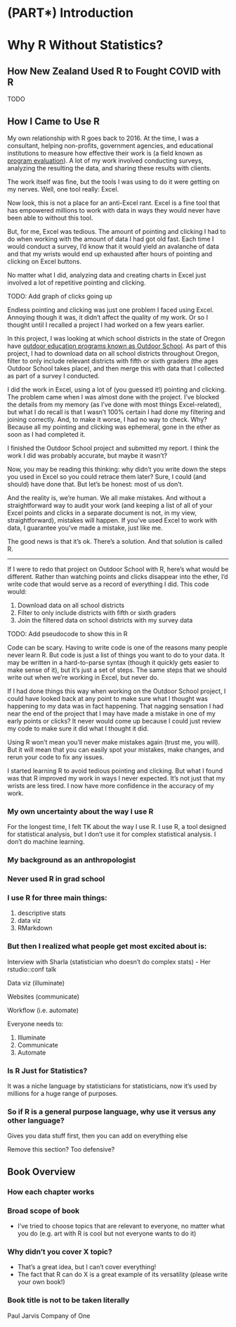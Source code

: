 # (PART\*) Introduction {-}

# Why R Without Statistics? {-}

## How New Zealand Used R to Fought COVID with R {-}

TODO

## How I Came to Use R {-}

My own relationship with R goes back to 2016. At the time, I was a consultant, helping non-profits, government agencies, and educational institutions to measure how effective their work is (a field known as [program evaluation](https://www.cdc.gov/evaluation/index.htm)). A lot of my work involved conducting surveys, analyzing the resulting the data, and sharing these results with clients. 

The work itself was fine, but the tools I was using to do it were getting on my nerves. Well, one tool really: Excel. 

Now look, this is not a place for an anti-Excel rant. Excel is a fine tool that has empowered millions to work with data in ways they would never have been able to without this tool. 

But, for me, Excel was tedious. The amount of pointing and clicking I had to do when working with the amount of data I had got old fast. Each time I would conduct a survey, I’d know that it would yield an avalanche of data and that my wrists would end up exhausted after hours of pointing and clicking on Excel buttons. 

No matter what I did, analyzing data and creating charts in Excel just involved a lot of repetitive pointing and clicking. 

TODO: Add graph of clicks going up

Endless pointing and clicking was just one problem I faced using Excel. Annoying though it was, it didn’t affect the quality of my work. Or so I thought until I recalled a project I had worked on a few years earlier. 

In this project, I was looking at which school districts in the state of Oregon have [outdoor education programs known as Outdoor School](https://oregonstate.app.box.com/s/83g5sjdm88xgqdxfze0ri7qo4uff5sj7). As part of this project, I had to download data on all school districts throughout Oregon, filter to only include relevant districts with fifth or sixth graders (the ages Outdoor School takes place), and then merge this with data that I collected as part of a survey I conducted. 

I did the work in Excel, using a lot of (you guessed it!) pointing and clicking. The problem came when I was almost done with the project. I’ve blocked the details from my memory (as I’ve done with most things Excel-related), but what I do recall is that I wasn’t 100% certain I had done my filtering and joining correctly. And, to make it worse, I had no way to check. Why? Because all my pointing and clicking was ephemeral, gone in the ether as soon as I had completed it. 

I finished the Outdoor School project and submitted my report. I think the work I did was probably accurate, but maybe it wasn’t? 

Now, you may be reading this thinking: why didn’t you write down the steps you used in Excel so you could retrace them later? Sure, I could (and should) have done that. But let’s be honest: most of us don’t. 

And the reality is, we’re human. We all make mistakes. And without a straightforward way to audit your work (and keeping a list of all of your Excel points and clicks in a separate document is not, in my view, straightforward), mistakes will happen. If you’ve used Excel to work with data, I guarantee you’ve made a mistake, just like me. 

The good news is that it’s ok. There’s a solution. And that solution is called R. 

* * * 

If I were to redo that project on Outdoor School with R, here’s what would be different. Rather than watching points and clicks disappear into the ether, I’d write code that would serve as a record of everything I did. This code would: 

1. Download data on all school districts
2. Filter to only include districts with fifth or sixth graders
3. Join the filtered data on school districts with my survey data

TODO: Add pseudocode to show this in R

Code can be scary. Having to write code is one of the reasons many people never learn R. But code is just a list of things you want to do to your data. It may be written in a hard-to-parse syntax (though it quickly gets easier to make sense of it), but it’s just a set of steps. The same steps that we should write out when we’re working in Excel, but never do. 

If I had done things this way when working on the Outdoor School project, I could have looked back at any point to make sure what I thought was happening to my data was in fact happening. That nagging sensation I had near the end of the project that I may have made a mistake in one of my early points or clicks? It never would come up because I could just review my code to make sure it did what I thought it did. 

Using R won’t mean you’ll never make mistakes again (trust me, you will). But it will mean that you can easily spot your mistakes, make changes, and rerun your code to fix any issues. 

I started learning R to avoid tedious pointing and clicking. But what I found was that R improved my work in ways I never expected. It’s not just that my wrists are less tired. I now have more confidence in the accuracy of my work. 

### My own uncertainty about the way I use R {-}

For the longest time, I felt TK about the way I use R. I use R, a tool designed for statistical analysis, but I don't use it for complex statistical analysis. I don't do machine learning. 

### My background as an anthropologist {-}

### Never used R in grad school {-}

### I use R for three main things: {-}

1. descriptive stats
2. data viz
3. RMarkdown

### But then I realized what people get most excited about is: {-}

Interview with Sharla (statistician who doesn't do complex stats)
- Her rstudio::conf talk

Data viz (illuminate)

Websites (communicate)

Workflow (i.e. automate)

Everyone needs to:

1. Illuminate
2. Communicate
3. Automate

### Is R Just for Statistics? {-}

It was a niche language by statisticians for statisticians, now it's used by millions for a huge range of purposes. 

### So if R is a general purpose language, why use it versus any other language? {-}

Gives you data stuff first, then you can add on everything else

Remove this section? Too defensive?

## Book Overview {-}

### How each chapter works {-}

### Broad scope of book {-}
- I’ve tried to choose topics that are relevant to everyone, no matter what you do (e.g. art with R is cool but not everyone wants to do it)

### Why didn’t you cover X topic? {-} 
- That’s a great idea, but I can’t cover everything!
- The fact that R can do X is a great example of its versatility (please write your own book!)

### Book title is not to be taken literally {-}

Paul Jarvis Company of One 

